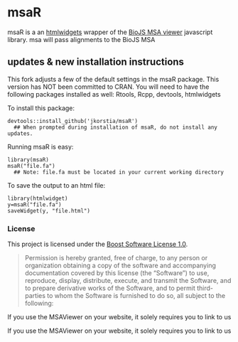 msaR
====


msaR is a an [htmlwidgets](https://github.com/ramnathv/htmlwidgets) wrapper of the [BioJS MSA viewer](https://github.com/wilzbach/msa) javascript library. msa will pass alignments to the BioJS MSA 

## updates & new installation instructions
This fork adjusts a few of the default settings in the msaR package.
This version has NOT been committed to CRAN.
You will need to have the following packages installed as well: Rtools, Rcpp, devtools, htmlwidgets

To install this package:
```
devtools::install_github('jkorstia/msaR')
  ## When prompted during installation of msaR, do not install any updates.
```
Running msaR is easy:
```
library(msaR)
msaR("file.fa") 
  ## Note: file.fa must be located in your current working directory
```

To save the output to an html file:
```
library(htmlwidget)
y=msaR("file.fa")
saveWidget(y, "file.html")
```

### License

This project is licensed under the [Boost Software License 1.0](https://github.com/wilzbach/msa/blob/master/LICENSE).

> Permission is hereby granted, free of charge, to any person or organization obtaining a copy of the software and accompanying documentation covered by this license (the "Software") to use, reproduce, display, distribute, execute, and transmit the Software, and to prepare derivative works of the Software, and to permit third-parties to whom the Software is furnished to do so, all subject to the following:

If you use the MSAViewer on your website, it solely requires you to link to us

If you use the MSAViewer on your website, it solely requires you to link to us
